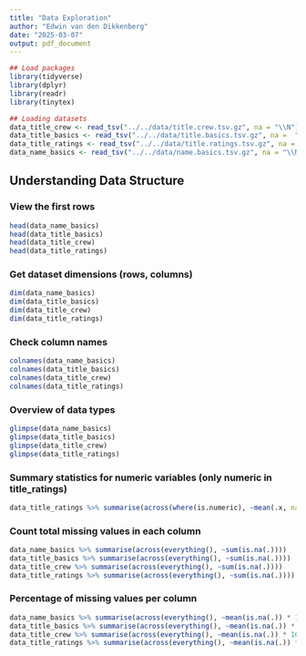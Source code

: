 ```yaml
---
title: "Data Exploration"
author: "Edwin van den Dikkenberg"
date: "2025-03-07"
output: pdf_document
---
```



```r
## Load packages
library(tidyverse)
library(dplyr)
library(readr)
library(tinytex)

```

```r
## Loading datasets
data_title_crew <- read_tsv("../../data/title.crew.tsv.gz", na = "\\N")
data_title_basics <- read_tsv("../../data/title.basics.tsv.gz", na =  "\\N")
data_title_ratings <- read_tsv("../../data/title.ratings.tsv.gz", na = "\\N")
data_name_basics <- read_tsv("../../data/name.basics.tsv.gz", na = "\\N")
```


## Understanding Data Structure
### View the first rows 
```r
head(data_name_basics)
head(data_title_basics)
head(data_title_crew)
head(data_title_ratings)
```

### Get dataset dimensions (rows, columns)
```r
dim(data_name_basics)
dim(data_title_basics)
dim(data_title_crew)
dim(data_title_ratings)
```

### Check column names
```r
colnames(data_name_basics)
colnames(data_title_basics)
colnames(data_title_crew)
colnames(data_title_ratings)
```

### Overview of data types
```r
glimpse(data_name_basics)
glimpse(data_title_basics)
glimpse(data_title_crew)
glimpse(data_title_ratings)
```

### Summary statistics for numeric variables (only numeric in title_ratings)
```r
data_title_ratings %>% summarise(across(where(is.numeric), ~mean(.x, na.rm = TRUE)))
```

### Count total missing values in each column
```r
data_name_basics %>% summarise(across(everything(), ~sum(is.na(.))))
data_title_basics %>% summarise(across(everything(), ~sum(is.na(.))))
data_title_crew %>% summarise(across(everything(), ~sum(is.na(.))))
data_title_ratings %>% summarise(across(everything(), ~sum(is.na(.))))
```

### Percentage of missing values per column
```r
data_name_basics %>% summarise(across(everything(), ~mean(is.na(.)) * 100))
data_title_basics %>% summarise(across(everything(), ~mean(is.na(.)) * 100))
data_title_crew %>% summarise(across(everything(), ~mean(is.na(.)) * 100))
data_title_ratings %>% summarise(across(everything(), ~mean(is.na(.)) * 100))
```

